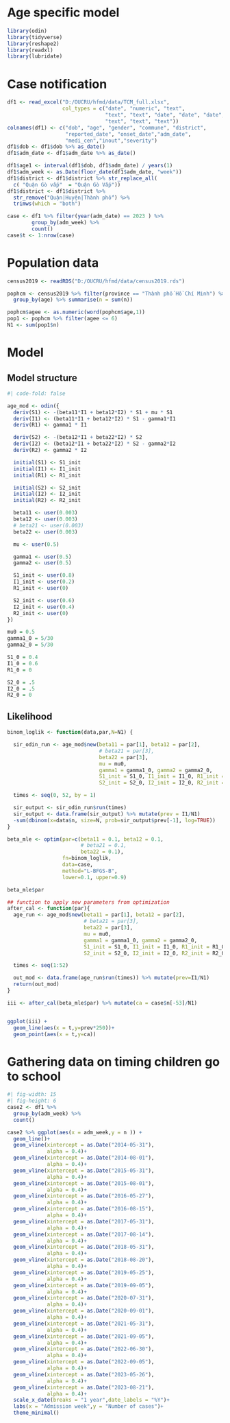 # Age specific model

```r
library(odin)
library(tidyverse)
library(reshape2)
library(readxl)
library(lubridate)
```

# Case notification

```r
df1 <- read_excel("D:/OUCRU/hfmd/data/TCM_full.xlsx",
                  col_types = c("date", "numeric", "text",
                                "text", "text", "date", "date", "date",
                                "text", "text", "text"))
colnames(df1) <- c("dob", "age", "gender", "commune", "district",
                   "reported_date", "onset_date","adm_date",
                   "medi_cen","inout","severity")
df1$dob <- df1$dob %>% as_date()
df1$adm_date <- df1$adm_date %>% as_date()

df1$age1 <- interval(df1$dob, df1$adm_date) / years(1)
df1$adm_week <- as.Date(floor_date(df1$adm_date, "week"))
df1$district <- df1$district %>% str_replace_all(
  c( "Quận Gò vấp"  = "Quận Gò Vấp"))
df1$district <- df1$district %>%
  str_remove("Quận|Huyện|Thành phố") %>%
  trimws(which = "both")

case <- df1 %>% filter(year(adm_date) == 2023 ) %>%
        group_by(adm_week) %>%
        count()
case$t <- 1:nrow(case)
```

# Population data

```r
census2019 <- readRDS("D:/OUCRU/hfmd/data/census2019.rds")

pophcm <- census2019 %>% filter(province == "Thành phố Hồ Chí Minh") %>%
  group_by(age) %>% summarise(n = sum(n))

pophcm$agee <- as.numeric(word(pophcm$age,1))
pop1 <- pophcm %>% filter(agee <= 6)
N1 <- sum(pop1$n)
```

# Model

## Model structure

```r
#| code-fold: false

age_mod <- odin({
  deriv(S1) <- -(beta11*I1 + beta12*I2) * S1 + mu * S1
  deriv(I1) <- (beta11*I1 + beta12*I2) * S1 - gamma1*I1
  deriv(R1) <- gamma1 * I1

  deriv(S2) <- -(beta12*I1 + beta22*I2) * S2
  deriv(I2) <- (beta12*I1 + beta22*I2) * S2 - gamma2*I2
  deriv(R2) <- gamma2 * I2

  initial(S1) <- S1_init
  initial(I1) <- I1_init
  initial(R1) <- R1_init

  initial(S2) <- S2_init
  initial(I2) <- I2_init
  initial(R2) <- R2_init

  beta11 <- user(0.003)
  beta12 <- user(0.003)
  # beta21 <- user(0.003)
  beta22 <- user(0.003)

  mu <- user(0.5)

  gamma1 <- user(0.5)
  gamma2 <- user(0.5)

  S1_init <- user(0.8)
  I1_init <- user(0.2)
  R1_init <- user(0)

  S2_init <- user(0.6)
  I2_init <- user(0.4)
  R2_init <- user(0)
})
```

```r
mu0 = 0.5
gamma1_0 = 5/30
gamma2_0 = 5/30

S1_0 = 0.4
I1_0 = 0.6
R1_0 = 0

S2_0 = .5
I2_0 = .5
R2_0 = 0
```

## Likelihood

```r
binom_loglik <- function(data,par,N=N1) {

  sir_odin_run <- age_mod$new(beta11 = par[1], beta12 = par[2],
                              # beta21 = par[3],
                              beta22 = par[3],
                              mu = mu0,
                              gamma1 = gamma1_0, gamma2 = gamma2_0,
                              S1_init = S1_0, I1_init = I1_0, R1_init = R1_0,
                              S2_init = S2_0, I2_init = I2_0, R2_init = R2_0)

  times <- seq(0, 52, by = 1)

  sir_output <- sir_odin_run$run(times)
  sir_output <- data.frame(sir_output) %>% mutate(prev = I1/N1)
  -sum(dbinom(x=data$n, size=N, prob=sir_output$prev[-1], log=TRUE))
}
```

```r
beta_mle <- optim(par=c(beta11 = 0.1, beta12 = 0.1,
                        # beta21 = 0.1,
                        beta22 = 0.1),
                  fn=binom_loglik,
                  data=case,
                  method="L-BFGS-B",
                  lower=0.1, upper=0.9)

beta_mle$par
```

```r
## function to apply new parameters from optimization
after_cal <- function(par){
  age_run <- age_mod$new(beta11 = par[1], beta12 = par[2],
                         # beta21 = par[3],
                         beta22 = par[3],
                         mu = mu0,
                         gamma1 = gamma1_0, gamma2 = gamma2_0,
                         S1_init = S1_0, I1_init = I1_0, R1_init = R1_0,
                         S2_init = S2_0, I2_init = I2_0, R2_init = R2_0)

  times <- seq(1:52)

  out_mod <- data.frame(age_run$run(times)) %>% mutate(prev=I1/N1)
  return(out_mod)
}
```

```r
iii <- after_cal(beta_mle$par) %>% mutate(ca = case$n[-53]/N1)


ggplot(iii) +
  geom_line(aes(x = t,y=prev*250))+
  geom_point(aes(x = t,y=ca))
```

# Gathering data on timing children go to school

```r
#| fig-width: 15
#| fig-height: 6
case2 <- df1 %>%
  group_by(adm_week) %>%
  count()

case2 %>% ggplot(aes(x = adm_week,y = n )) +
  geom_line()+
  geom_vline(xintercept = as.Date("2014-05-31"),
             alpha = 0.4)+
  geom_vline(xintercept = as.Date("2014-08-01"),
             alpha = 0.4)+
  geom_vline(xintercept = as.Date("2015-05-31"),
             alpha = 0.4)+
  geom_vline(xintercept = as.Date("2015-08-01"),
             alpha = 0.4)+
  geom_vline(xintercept = as.Date("2016-05-27"),
             alpha = 0.4)+
  geom_vline(xintercept = as.Date("2016-08-15"),
             alpha = 0.4)+
  geom_vline(xintercept = as.Date("2017-05-31"),
             alpha = 0.4)+
  geom_vline(xintercept = as.Date("2017-08-14"),
             alpha = 0.4)+
  geom_vline(xintercept = as.Date("2018-05-31"),
             alpha = 0.4)+
  geom_vline(xintercept = as.Date("2018-08-20"),
             alpha = 0.4)+
  geom_vline(xintercept = as.Date("2019-05-25"),
             alpha = 0.4)+
  geom_vline(xintercept = as.Date("2019-09-05"),
             alpha = 0.4)+
  geom_vline(xintercept = as.Date("2020-07-31"),
             alpha = 0.4)+
  geom_vline(xintercept = as.Date("2020-09-01"),
             alpha = 0.4)+
  geom_vline(xintercept = as.Date("2021-05-31"),
             alpha = 0.4)+
  geom_vline(xintercept = as.Date("2021-09-05"),
             alpha = 0.4)+
  geom_vline(xintercept = as.Date("2022-06-30"),
             alpha = 0.4)+
  geom_vline(xintercept = as.Date("2022-09-05"),
             alpha = 0.4)+
  geom_vline(xintercept = as.Date("2023-05-26"),
             alpha = 0.4)+
  geom_vline(xintercept = as.Date("2023-08-21"),
             alpha = 0.4)+
  scale_x_date(breaks = "1 year",date_labels = "%Y")+
  labs(x = "Admission week",y = "Number of cases")+
  theme_minimal()
```
